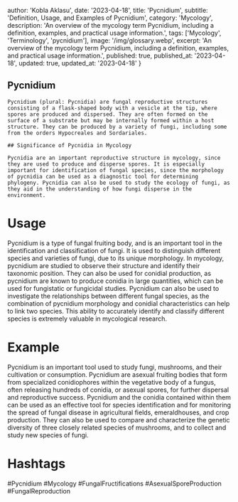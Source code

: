 
  author: 'Kobla Aklasu',
  date: '2023-04-18',
  title: 'Pycnidium',
  subtitle: 'Definition, Usage, and Examples of Pycnidium',
  category: 'Mycology',
  description: 'An overview of the mycology term Pycnidium, including a definition, examples, and practical usage information.',
  tags: ['Mycology', 'Terminology', 'pycnidium'],
  image: '/img/glossary.webp',
  excerpt: 'An overview of the mycology term Pycnidium, including a definition, examples, and practical usage information.',
  published: true,
  published_at: '2023-04-18',
  updated: true,
  updated_at: '2023-04-18'
}




## Pycnidium
    
    Pycnidium (plural: Pycnidia) are fungal reproductive structures consisting of a flask-shaped body with a vesicle at the tip, where spores are produced and dispersed. They are often formed on the surface of a substrate but may be internally formed within a host structure. They can be produced by a variety of fungi, including some from the orders Hypocreales and Sordariales.
    
    ## Significance of Pycnidia in Mycology
    
    Pycnidia are an important reproductive structure in mycology, since they are used to produce and disperse spores. It is especially important for identification of fungal species, since the morphology of pycnidia can be used as a diagnostic tool for determining phylogeny. Pycnidia can also be used to study the ecology of fungi, as they aid in the understanding of how fungi disperse in the environment.

# Usage

Pycnidium is a type of fungal fruiting body, and is an important tool in the identification and classification of fungi. It is used to distinguish different species and varieties of fungi, due to its unique morphology. In mycology, pycnidium are studied to observe their structure and identify their taxonomic position. They can also be used for conidial production, as pycnidium are known to produce conidia in large quantities, which can be used for fungistatic or fungicidal studies. Pycnidium can also be used to investigate the relationships between different fungal species, as the combination of pycnidium morphology and conidial characteristics can help to link two species. This ability to accurately identify and classify different species is extremely valuable in mycological research.

# Example

Pycnidium is an important tool used to study fungi, mushrooms, and their cultivation or consumption. Pycnidium are asexual fruiting bodies that form from specialized conidiophores within the vegetative body of a fungus, often releasing hundreds of conidia, or asexual spores, for further dispersal and reproductive success. Pycnidium and the conidia contained within them can be used as an effective tool for species identification and for monitoring the spread of fungal disease in agricultural fields, emeraldhouses, and crop production. They can also be used to compare and characterize the genetic diversity of three closely related species of mushrooms, and to collect and study new species of fungi.

# Hashtags

#Pycnidium #Mycology #FungalFructifications #AsexualSporeProduction #FungalReproduction

